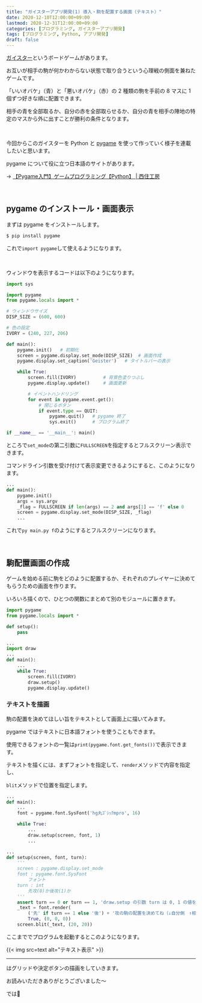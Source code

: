 ```yaml
---
title: "ガイスターアプリ開発(1) 導入・駒を配置する画面（テキスト）"
date: 2020-12-10T12:00:00+09:00
lastmod: 2020-12-31T12:00:00+09:00
categories: [プログラミング, ガイスターアプリ開発]
tags: [プログラミング, Python, アプリ開発]
draft: false
---
```


[ガイスター](https://ja.wikipedia.org/wiki/%E3%82%AC%E3%82%A4%E3%82%B9%E3%82%BF%E3%83%BC)というボードゲームがあります。

お互いが相手の駒が何かわからない状態で取り合うという心理戦の側面を兼ねたゲームです。

<!--more-->

「いいオバケ」（青）と「悪いオバケ」（赤）の 2 種類の駒を手前の 8 マスに 1 個ずつ好きな順に配置できます。

相手の青を全部取るか、自分の赤を全部取らせるか、自分の青を相手の陣地の特定のマスから外に出すことが勝利の条件となります。

<br/>

今回からこのガイスターを Python と [pygame](https://www.pygame.org/) を使って作っていく様子を連載したいと思います。

pygame について役に立つ日本語のサイトがあります。

→ [【Pygame入門】ゲームプログラミング【Python】  |  西住工房](https://algorithm.joho.info/programming/python/pygame/)

<br/>

## pygame のインストール・画面表示

まずは pygame をインストールします。

```bash
$ pip install pygame
```

これで`import pygame`して使えるようになります。

<br/>

ウィンドウを表示するコードは以下のようになります。

```py {name="main.py"}
import sys

import pygame
from pygame.locals import *

# ウィンドウサイズ
DISP_SIZE = (600, 600)

# 色の設定
IVORY = (240, 227, 206)

def main():
    pygame.init()   # 初期化
    screen = pygame.display.set_mode(DISP_SIZE)  # 画面作成
    pygame.display.set_caption('Geister')   # タイトルバーの表示

    while True:
        screen.fill(IVORY)          # 背景色塗りつぶし
        pygame.display.update()     # 画面更新

        # イベントハンドリング
        for event in pygame.event.get():
            # 閉じるボタン
            if event.type == QUIT:
                pygame.quit()   # pygame 終了
                sys.exit()      # プログラム終了

if __name__ == '__main__': main()
```

ところで`set_mode`の第二引数に`FULLSCREEN`を指定するとフルスクリーン表示できます。

コマンドライン引数を受け付けて表示変更できるようにすると、このようになります。

```py {name="main.py", hl_lines=["4-6"], inline_hl=[2:[12]]}
...
def main():
    pygame.init()
    args = sys.argv
    _flag = FULLSCREEN if len(args) == 2 and args[1] == 'f' else 0
    screen = pygame.display.set_mode(DISP_SIZE, _flag)
    ...
```

これで`py main.py f`のようにするとフルスクリーンになります。

<br/>

## 駒配置画面の作成

ゲームを始める前に駒をどのように配置するか、それぞれのプレイヤーに決めてもらうための画面を作ります。

いろいろ描くので、ひとつの関数にまとめて別のモジュールに置きます。

```py {name="draw.py"}
import pygame
from pygame.locals import *

def setup():
    pass
```

```py {name="main.py", hl_lines=[2, 8]}
...
import draw
...
def main():
    ...
    while True:
        screen.fill(IVORY)
        draw.setup()
        pygame.display.update()
```

### テキストを描画

駒の配置を決めてほしい旨をテキストとして画面上に描いてみます。

pygame ではテキストに日本語フォントを使うこともできます。

使用できるフォントの一覧は`print(pygame.font.get_fonts())`で表示できます。

テキストを描くには、まずフォントを指定して、`render`メソッドで内容を指定し、

`blit`メソッドで位置を指定します。

```py {name="main.py", hl_lines=[4, 8]}
...
def main():
    ...
    font = pygame.font.SysFont('hg丸ｺﾞｼｯｸmpro', 16)

    while True:
        ...
        draw.setup(screen, font, 1)
        ...
```

```py {name="draw.py"}
...
def setup(screen, font, turn):
    '''
    screen : pygame.display.set_mode
    font : pygame.font.SysFont
        フォント
    turn : int
        先攻(0)か後攻(1)か
    '''
    assert turn == 0 or turn == 1, 'draw.setup の引数 turn は 0, 1 の値を取ります'
    _text = font.render(
        ('先' if turn == 1 else '後') + '攻の駒の配置を決めてね（↓自分側　↑相手側）',
        True, (0, 0, 0))
    screen.blit(_text, (20, 20))
```

ここまででプログラムを起動するとこのようになります。

{{< img src=text alt="テキスト表示" >}}

---

<pstlk label="次回" to="geister-app-dev-2" />はグリッドや決定ボタンの描画をしていきます。

お読みいただきありがとうございました～

では👋
